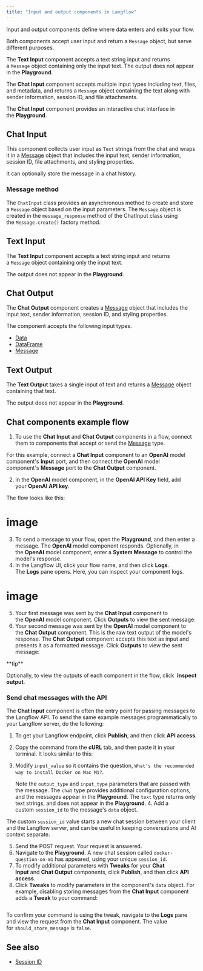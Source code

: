 ```yaml
---
title: "Input and output components in Langflow"
---
```


Input and output components define where data enters and exits your flow.

Both components accept user input and return a `Message` object, but serve different purposes.

The **Text Input** component accepts a text string input and returns a `Message` object containing only the input text. The output does not appear in the **Playground**.

The **Chat Input** component accepts multiple input types including text, files, and metadata, and returns a `Message` object containing the text along with sender information, session ID, and file attachments.

The **Chat Input** component provides an interactive chat interface in the **Playground**.

## **Chat Input**[**​**](https://docs.langflow.org/components-io#chat-input)

This component collects user input as `Text` strings from the chat and wraps it in a [Message](https://docs.langflow.org/concepts-objects#message-object) object that includes the input text, sender information, session ID, file attachments, and styling properties.

It can optionally store the message in a chat history.

<Accordion title="Parameters">
  
</Accordion>

### **Message method**[**​**](https://docs.langflow.org/components-io#message-method)

The `ChatInput` class provides an asynchronous method to create and store a `Message` object based on the input parameters. The `Message` object is created in the `message_response` method of the ChatInput class using the `Message.create()` factory method.

## **Text Input**

The **Text Input** component accepts a text string input and returns a `Message` object containing only the input text.

The output does not appear in the **Playground**.

<Accordion title="Parameters">
  
</Accordion>

## **Chat Output**[**​**](https://docs.langflow.org/components-io#chat-output)

The **Chat Output** component creates a [Message](https://docs.langflow.org/concepts-objects#message-object) object that includes the input text, sender information, session ID, and styling properties.

The component accepts the following input types.

- [Data](https://docs.langflow.org/concepts-objects#data-object)
- [DataFrame](https://docs.langflow.org/concepts-objects#dataframe-object)
- [Message](https://docs.langflow.org/concepts-objects#message-object)

<Accordion title="Parameters">
  
</Accordion>

## **Text Output**[**​**](https://docs.langflow.org/components-io#text-output)

The **Text Output** takes a single input of text and returns a [Message](https://docs.langflow.org/concepts-objects#message-object) object containing that text.

The output does not appear in the **Playground**.

<Accordion title="Parameters">
  
</Accordion>

## **Chat components example flow**[**​**](https://docs.langflow.org/components-io#chat-components-example-flow)

1. To use the **Chat Input** and **Chat Output** components in a flow, connect them to components that accept or send the [Message](https://docs.langflow.org/concepts-objects#message-object) type.

For this example, connect a **Chat Input** component to an **OpenAI** model component's **Input** port, and then connect the **OpenAI** model component's **Message** port to the **Chat Output** component.

2. In the **OpenAI** model component, in the **OpenAI API Key** field, add your **OpenAI API key**.

The flow looks like this:

# image

3. To send a message to your flow, open the **Playground**, and then enter a message. The **OpenAI** model component responds. Optionally, in the **OpenAI** model component, enter a **System Message** to control the model's response.
4. In the Langflow UI, click your flow name, and then click **Logs**. The **Logs** pane opens. Here, you can inspect your component logs.

# image

5. Your first message was sent by the **Chat Input** component to the **OpenAI** model component. Click **Outputs** to view the sent message:
6. Your second message was sent by the **OpenAI** model component to the **Chat Output** component. This is the raw text output of the model's response. The **Chat Output** component accepts this text as input and presents it as a formatted message. Click **Outputs** to view the sent message:

<Tip>
  **tip**

  Optionally, to view the outputs of each component in the flow, click  **Inspect output**.
</Tip>

### **Send chat messages with the API**[**​**](https://docs.langflow.org/components-io#send-chat-messages-with-the-api)

The **Chat Input** component is often the entry point for passing messages to the Langflow API. To send the same example messages programmatically to your Langflow server, do the following:

1. To get your Langflow endpoint, click **Publish**, and then click **API access**.
2. Copy the command from the **cURL** tab, and then paste it in your terminal. It looks similar to this:


3. Modify `input_value` so it contains the question, `What's the recommended way to install Docker on Mac M1?`.

   Note the `output_type` and `input_type` parameters that are passed with the message. The `chat` type provides additional configuration options, and the messages appear in the **Playground**. The `text` type returns only text strings, and does not appear in the **Playground**.
   4. Add a custom `session_id` to the message's `data` object.

The custom `session_id` value starts a new chat session between your client and the Langflow server, and can be useful in keeping conversations and AI context separate.

5. Send the POST request. Your request is answered.
6. Navigate to the **Playground**. A new chat session called `docker-question-on-m1` has appeared, using your unique `session_id`.
7. To modify additional parameters with **Tweaks** for your **Chat Input** and **Chat Output** components, click **Publish**, and then click **API access**.
8. Click **Tweaks** to modify parameters in the component's `data` object. For example, disabling storing messages from the **Chat Input** component adds a **Tweak** to your command:

```
```

To confirm your command is using the tweak, navigate to the **Logs** pane and view the request from the **Chat Input** component. The value for `should_store_message` is `false`.

## **See also**[**​**](https://docs.langflow.org/components-io#see-also)

- [Session ID](https://docs.langflow.org/session-id)